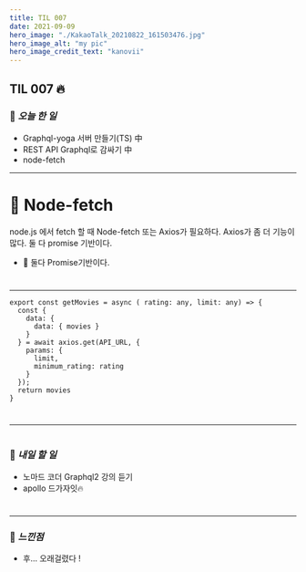 ```yaml
---
title: TIL 007
date: 2021-09-09
hero_image: "./KakaoTalk_20210822_161503476.jpg"
hero_image_alt: "my pic"
hero_image_credit_text: "kanovii"
---
```


## TIL 007 🔥  
  
### 🍆 *오늘 한 일*
- Graphql-yoga 서버 만들기(TS) 中
- REST API Graphql로 감싸기 中
- node-fetch
 * * *
#  

# 🤔 Node-fetch

node.js 에서 fetch 할 때 Node-fetch 또는 Axios가 필요하다.
Axios가 좀 더 기능이 많다. 둘 다 promise 기반이다.



- 🚧 둘다 Promise기반이다. 

#  
* * *  
```
export const getMovies = async ( rating: any, limit: any) => {
  const {
    data: {
      data: { movies }
    }
  } = await axios.get(API_URL, {
    params: {
      limit,
      minimum_rating: rating
    }
  });
  return movies
}
```
#  
* * * 

#  
### 🍆 *내일 할 일*    
- 노마드 코더 Graphql2 강의 듣기  
- apollo 드가자잇🔥
#  
  * * *  
### 🍆 *느낀점* 
- 후... 오래걸렸다 ! 
